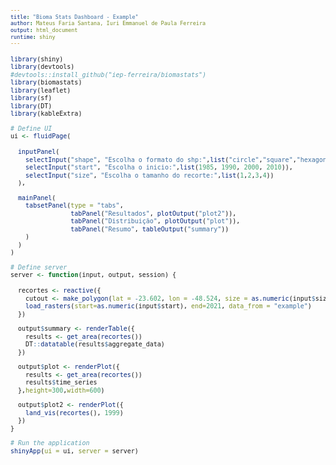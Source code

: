 ```yaml
---
title: "Bioma Stats Dashboard - Example"
author: Mateus Faria Santana, Iuri Emmanuel de Paula Ferreira
output: html_document
runtime: shiny
---
```



<style type="text/css">

body{ /* Normal  */
      font-size: 14px;
  }
td {  /* Table  */
  font-size: 12px;
}
h1.title {
  font-size: 22px;
}
h1 { /* Header 1 */
  font-size: 16px;
}
h2 { /* Header 2 */
    font-size: 16px;
}
h3 { /* Header 3 */
  font-size: 16px;
  font-family: "Times New Roman", Times, serif;
}
code.r{ /* Code block */
    font-size: 10px;
}
pre { /* Code block - determines code spacing between lines */
    font-size: 10px;
}
</style>


<div style="text-align: justify"> 


```r
library(shiny)
library(devtools)
#devtools::install_github("iep-ferreira/biomastats")
library(biomastats)
library(leaflet)
library(sf)
library(DT)
library(kableExtra)

# Define UI
ui <- fluidPage(
  
  inputPanel(
    selectInput("shape", "Escolha o formato do shp:",list("circle","square","hexagon")), 
    selectInput("start", "Escolha o inicio:",list(1985, 1990, 2000, 2010)), 
    selectInput("size", "Escolha o tamanho do recorte:",list(1,2,3,4))
  ),

  mainPanel(
    tabsetPanel(type = "tabs", 
                tabPanel("Resultados", plotOutput("plot2")),
                tabPanel("Distribuição", plotOutput("plot")), 
                tabPanel("Resumo", tableOutput("summary"))
    )
  )
)

# Define server 
server <- function(input, output, session) {
  
  recortes <- reactive({
    cutout <- make_polygon(lat = -23.602, lon = -48.524, size = as.numeric(input$size), shape = input$shape)
    load_rasters(start=as.numeric(input$start), end=2021, data_from = "example")
  })

  output$summary <- renderTable({
    results <- get_area(recortes())
    DT::datatable(results$aggregate_data)
  })

  output$plot <- renderPlot({
    results <- get_area(recortes())
    results$time_series
  },height=300,width=600)

  output$plot2 <- renderPlot({
    land_vis(recortes(), 1999)
  })
}

# Run the application 
shinyApp(ui = ui, server = server)
```

</div>